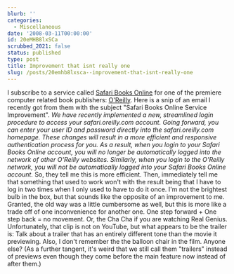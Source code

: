 ```yaml
---
blurb: ''
categories:
  - Miscellaneous
date: '2008-03-11T00:00:00'
id: 20eMHB8lxSCa
scrubbed_2021: false
status: published
type: post
title: Improvement that isnt really one
slug: /posts/20emhb8lxsca--improvement-that-isnt-really-one
---
```


I subscribe to a service called
[Safari Books Online](http://safari.oreilly.com/) for one of the
premiere computer related book publishers:
[O'Reilly](http://www.ora.com/). Here is a snip of an email I
recently got from them with the subject "Safari Books Online
Service Improvement".
*We have recently implemented a new, streamlined login procedure to access your safari.oreilly.com account. Going forward, you can enter your user ID and password directly into the safari.oreilly.com homepage. These changes will result in a more efficient and responsive authentication process for you. As a result, when you login to your Safari Books Online account, you will no longer be automatically logged into the network of other O'Reilly websites. Similarly, when you login to the O'Reilly network, you will not be automatically logged into your Safari Books Online account.*
So, they tell me this is more efficient. Then, immediately tell me
that something that used to work won't with the result being that I
have to log in two times when I only used to have to do it once.
I'm not the brightest bulb in the box, but that sounds like the
opposite of an improvement to me. Granted, the old way was a little
cumbersome as well, but this is more like a trade off of one
inconvenience for another one. One step forward + One step back =
no movement. Or, the Cha Cha if you are watching Real Genius.
Unfortunately, that clip is not on YouTube, but what appears to be
the trailer is:
Talk about a trailer that has an entirely different tone than the
movie it previewing. Also, I don't remember the the balloon chair
in the film. Anyone else? (As a further tangent, it's weird that we
still call them "trailers" instead of previews even though they
come before the main feature now instead of after them.)
